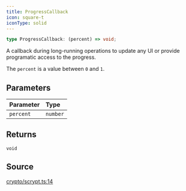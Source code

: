 ```yaml
---
title: ProgressCallback
icon: square-t
iconType: solid
---
```


```ts
type ProgressCallback: (percent) => void;
```

A callback during long-running operations to update any UI or provide programatic access to the progress.

The `percent` is a value between `0` and `1`.

## Parameters

| Parameter | Type |
| :------ | :------ |
| `percent` | `number` |

## Returns

`void`

## Source

[crypto/scrypt.ts:14](https://github.com/dominant-strategies/quais.js/blob/35fe6504b04c7e2a611071dcdeb2930773768d6d/src/crypto/scrypt.ts#L14)
